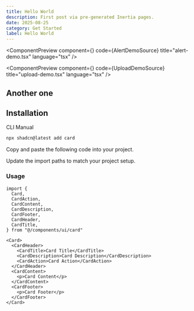 ```yaml
---
title: Hello World
description: First post via pre-generated Inertia pages.
date: 2025-08-25
category: Get Started
label: Hello World
---
```



<ComponentPreview
  component={<AlertDemo />}
  code={AlertDemoSource}
  title="alert-demo.tsx"
  language="tsx"
/>



<ComponentPreview
  component={<UploadDemo />}
  code={UploadDemoSource}
  title="upload-demo.tsx"
  language="tsx"
/>



## Another one

<ComponentSource
    code={AlertDemoSource}
    title="alert-demo.php"
    language="php"
    collapsible={true}
/>

## Installation

<CodeTabs>

<TabsList>
  <TabsTrigger value="cli">CLI</TabsTrigger>
  <TabsTrigger value="manual">Manual</TabsTrigger>
</TabsList>
<TabsContent value="cli">

```bash
npx shadcn@latest add card
```

</TabsContent>

<TabsContent value="manual">

<Steps>

<Step>Copy and paste the following code into your project.</Step>

<ComponentSource code={AlertDemoSource} title="components/ui/card.tsx" />

<Step>Update the import paths to match your project setup.</Step>

</Steps>

</TabsContent>

</CodeTabs>

### Usage

```tsx showLineNumbers
import {
  Card,
  CardAction,
  CardContent,
  CardDescription,
  CardFooter,
  CardHeader,
  CardTitle,
} from "@/components/ui/card"
```

```tsx showLineNumbers
<Card>
  <CardHeader>
    <CardTitle>Card Title</CardTitle>
    <CardDescription>Card Description</CardDescription>
    <CardAction>Card Action</CardAction>
  </CardHeader>
  <CardContent>
    <p>Card Content</p>
  </CardContent>
  <CardFooter>
    <p>Card Footer</p>
  </CardFooter>
</Card>
```
